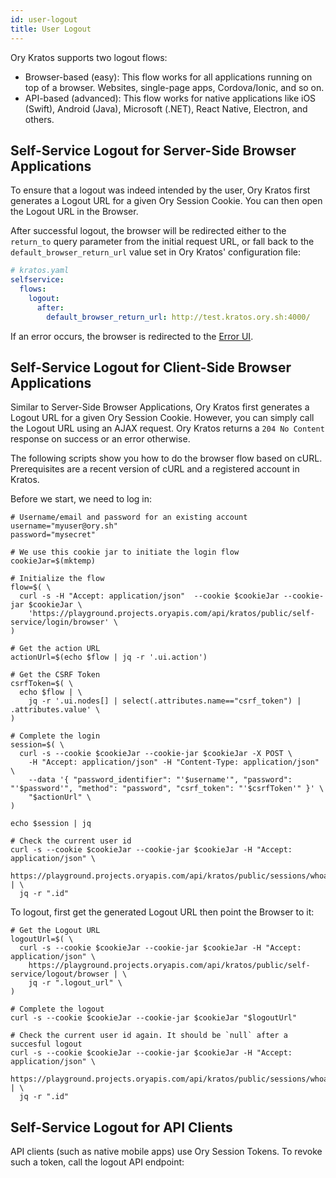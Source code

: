 ```yaml
---
id: user-logout
title: User Logout
---
```


Ory Kratos supports two logout flows:

- Browser-based (easy): This flow works for all applications running on top of a
  browser. Websites, single-page apps, Cordova/Ionic, and so on.
- API-based (advanced): This flow works for native applications like iOS
  (Swift), Android (Java), Microsoft (.NET), React Native, Electron, and others.


## Self-Service Logout for Server-Side Browser Applications

To ensure that a logout was indeed intended by the user, Ory Kratos first
generates a Logout URL for a given Ory Session Cookie. You can then open the
Logout URL in the Browser.


<SelfServiceLogoutBrowserFlow />

After successful logout, the browser will be redirected either to the
`return_to` query parameter from the initial request URL, or fall back to the
`default_browser_return_url` value set in Ory Kratos' configuration file:

```yaml
# kratos.yaml
selfservice:
  flows:
    logout:
      after:
        default_browser_return_url: http://test.kratos.ory.sh:4000/
```

<CodeTabs items={browserFlow} />

If an error occurs, the browser is redirected to the
[Error UI](./user-facing-errors.md).

## Self-Service Logout for Client-Side Browser Applications

Similar to Server-Side Browser Applications, Ory Kratos first generates a Logout
URL for a given Ory Session Cookie. However, you can simply call the Logout URL
using an AJAX request. Ory Kratos returns a `204 No Content` response on success
or an error otherwise.


<SelfServiceLogoutSPAFlow />

The following scripts show you how to do the browser flow based on cURL.
Prerequisites are a recent version of cURL and a registered account in Kratos.

Before we start, we need to log in:

```shell
# Username/email and password for an existing account
username="myuser@ory.sh"
password="mysecret"

# We use this cookie jar to initiate the login flow
cookieJar=$(mktemp)

# Initialize the flow
flow=$( \
  curl -s -H "Accept: application/json"  --cookie $cookieJar --cookie-jar $cookieJar \
    'https://playground.projects.oryapis.com/api/kratos/public/self-service/login/browser' \
)

# Get the action URL
actionUrl=$(echo $flow | jq -r '.ui.action')

# Get the CSRF Token
csrfToken=$( \
  echo $flow | \
    jq -r '.ui.nodes[] | select(.attributes.name=="csrf_token") | .attributes.value' \
)

# Complete the login
session=$( \
  curl -s --cookie $cookieJar --cookie-jar $cookieJar -X POST \
    -H "Accept: application/json" -H "Content-Type: application/json" \
    --data '{ "password_identifier": "'$username'", "password": "'$password'", "method": "password", "csrf_token": "'$csrfToken'" }' \
    "$actionUrl" \
)

echo $session | jq

# Check the current user id
curl -s --cookie $cookieJar --cookie-jar $cookieJar -H "Accept: application/json" \
  https://playground.projects.oryapis.com/api/kratos/public/sessions/whoami | \
  jq -r ".id"
```

To logout, first get the generated Logout URL then point the Browser to it:

```shell
# Get the Logout URL
logoutUrl=$( \
  curl -s --cookie $cookieJar --cookie-jar $cookieJar -H "Accept: application/json" \
    https://playground.projects.oryapis.com/api/kratos/public/self-service/logout/browser | \
    jq -r ".logout_url" \
)

# Complete the logout
curl -s --cookie $cookieJar --cookie-jar $cookieJar "$logoutUrl"

# Check the current user id again. It should be `null` after a succesful logout
curl -s --cookie $cookieJar --cookie-jar $cookieJar -H "Accept: application/json" \
  https://playground.projects.oryapis.com/api/kratos/public/sessions/whoami | \
  jq -r ".id"
```

## Self-Service Logout for API Clients

API clients (such as native mobile apps) use Ory Session Tokens. To revoke such a
token, call the logout API endpoint:

<CodeTabs items={apiFlow} />
